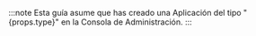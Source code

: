 :::note
Esta guía asume que has creado una Aplicación del tipo "{props.type}" en la Consola de Administración.
:::
